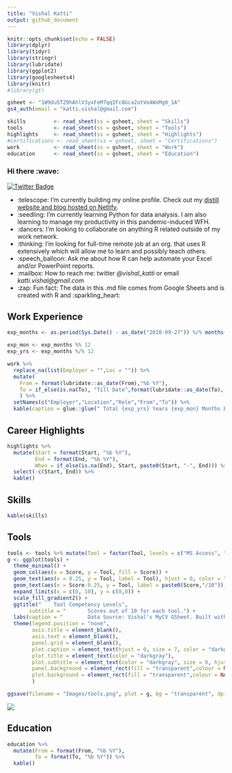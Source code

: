 ```yaml
---
title: "Vishal Katti"
output: github_document
---
```


```r
knitr::opts_chunk$set(echo = FALSE)
library(dplyr)
library(tidyr)
library(stringr)
library(lubridate)
library(ggplot2)
library(googlesheets4)
library(knitr)
#library(gt)
```

```r
gsheet <- "1W9duSTZ9hAhlV3yxFeM7qqIFc8Gca2utVe4WxMg0_1A"
gs4_auth(email = "katti.vishal@gmail.com")

skills         <- read_sheet(ss = gsheet, sheet = "Skills")
tools          <- read_sheet(ss = gsheet, sheet = "Tools")
highlights     <- read_sheet(ss = gsheet, sheet = "Highlights")
#certifications <- read_sheet(ss = gsheet, sheet = "Certifications")
work           <- read_sheet(ss = gsheet, sheet = "Work")
education      <- read_sheet(ss = gsheet, sheet = "Education")

```

### Hi there :wave:

[![Twitter
Badge](https://img.shields.io/badge/-Twitter-1ca0f1?style=flat-square&labelColor=1ca0f1&logo=twitter&logoColor=white&link=https://twitter.com/vishal_katti)](https://twitter.com/vishal_katti)

-   :telescope: I'm currently building my online profile. Check out my
    [distill website and blog hosted on
    Netlify](https://vishalkatti.com "https://vishalkatti.com").
-   :seedling: I'm currently learning Python for data analysis. I am
    also learning to manage my productivity in this pandemic-induced
    WFH.
-   :dancers: I'm looking to collaborate on anything R related outside
    of my work network.
-   :thinking: I'm looking for full-time remote job at an org. that uses
    R extensively which will allow me to learn and possibly teach
    others.
-   :speech_balloon: Ask me about how R can help automate your Excel
    and/or PowerPoint reports.
-   :mailbox: How to reach me: twitter *\@vishal_katti* or email
    *katti.vishal\@gmail.com*
-   :zap: Fun fact: The data in this .md file comes from Google Sheets
    and is created with R and :sparkling_heart:

## Work Experience

```r
exp_months <- as.period(Sys.Date() - as_date("2010-09-27")) %/% months(1)

exp_mon <- exp_months %% 12
exp_yrs <- exp_months %/% 12

work %>% 
  replace_na(list(Employer = "",Loc = "")) %>% 
  mutate(
    From = format(lubridate::as_date(From),"%b %Y"),
    To = if_else(is.na(To), "Till Date",format(lubridate::as_date(To), "%b %Y"))
    ) %>% 
  setNames(c("Employer","Location","Role","From","To")) %>% 
  kable(caption = glue::glue(" Total {exp_yrs} Years {exp_mon} Months Experience."))
```

## Career Highlights

```r
highlights %>% 
  mutate(Start = format(Start, "%b %Y"),
         End = format(End, "%b %Y"),
         When = if_else(is.na(End), Start, paste0(Start, "-", End))) %>% 
  select(-c(Start, End)) %>% 
  kable()
```

## Skills

```r
kable(skills)
```

## Tools

```r
tools <- tools %>% mutate(Tool = factor(Tool, levels = c("MS Access", "Git/Github/Gitlab Version Control", "Python", "SQL", "MS Visio", "MS Word/Powerpoint", "Advanced Excel + VBA", "R"))) 
g <- ggplot(tools) +
  theme_minimal() +
  geom_col(aes(x = Score, y = Tool, fill = Score)) +
  geom_text(aes(x = 0.25, y = Tool, label = Tool), hjust = 0, color = "white", size = 3) +
  geom_text(aes(x = Score-0.25, y = Tool, label = paste0(Score,"/10")), hjust = 1, color = "white", size = 3) +
  expand_limits(x = c(0, 10), y = c(0,0)) +
  scale_fill_gradient2() +
  ggtitle("    Tool Competency Levels", 
       subtitle = "       Scores out of 10 for each tool.") +
  labs(caption = "        Data Source: Vishal's MyCV GSheet. Built with {ggplot2}") +
  theme(legend.position = "none",
        axis.title = element_blank(),
        axis.text = element_blank(),
        panel.grid = element_blank(),
        plot.caption = element_text(hjust = 0, size = 7, color = "darkgray"),
        plot.title = element_text(color = "darkgray"),
        plot.subtitle = element_text(color = "darkgray", size = 8, hjust = 0),
        panel.background = element_rect(fill = "transparent",colour = NA),
        plot.background = element_rect(fill = "transparent",colour = NA)
        )

ggsave(filename = "Images/tools.png", plot = g, bg = "transparent", dpi = 600, width = 5, height = 3)
```

![](Images/tools.png)

## Education

```r
education %>% 
  mutate(From = format(From, "%b %Y"),
         To = format(To, "%b %Y")) %>% 
  kable()
```
